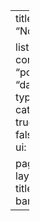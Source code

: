 ---
title: "Notebooks"

listing:
  contents: 
          - "posts"
  sort: "date desc"
  type: default
  categories: true
  sort-ui: false
  filter-ui: false
  
page-layout: full
title-block-banner: true
---